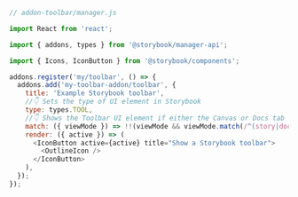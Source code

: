 ```js
// addon-toolbar/manager.js

import React from 'react';

import { addons, types } from '@storybook/manager-api';

import { Icons, IconButton } from '@storybook/components';

addons.register('my/toolbar', () => {
  addons.add('my-toolbar-addon/toolbar', {
    title: 'Example Storybook toolbar',
    //👇 Sets the type of UI element in Storybook
    type: types.TOOL,
    //👇 Shows the Toolbar UI element if either the Canvas or Docs tab is active
    match: ({ viewMode }) => !!(viewMode && viewMode.match(/^(story|docs)$/)),
    render: ({ active }) => (
      <IconButton active={active} title="Show a Storybook toolbar">
        <OutlineIcon />
      </IconButton>
    ),
  });
});
```
